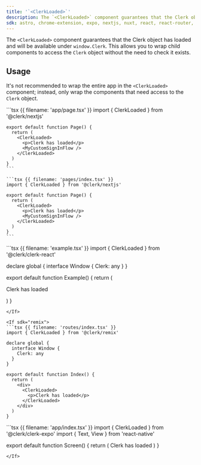 ```yaml
---
title: '`<ClerkLoaded>`'
description: The `<ClerkLoaded>` component guarantees that the Clerk object has loaded and will be available under `window.Clerk`. This allows you to wrap child components to access the Clerk object without the need to check it exists.
sdk: astro, chrome-extension, expo, nextjs, nuxt, react, react-router, remix, tanstack-react-start, vue, js-frontend
---
```


The `<ClerkLoaded>` component guarantees that the Clerk object has loaded and will be available under `window.Clerk`. This allows you to wrap child components to access the `Clerk` object without the need to check it exists.

## Usage

It's not recommended to wrap the entire app in the `<ClerkLoaded>` component; instead, only wrap the components that need access to the `Clerk` object.

<If sdk="nextjs">
  <CodeBlockTabs options={["App Router", "Pages Router"]}>
    ```tsx {{ filename: 'app/page.tsx' }}
    import { ClerkLoaded } from '@clerk/nextjs'

    export default function Page() {
      return (
        <ClerkLoaded>
          <p>Clerk has loaded</p>
          <MyCustomSignInFlow />
        </ClerkLoaded>
      )
    }
    ```

    ```tsx {{ filename: 'pages/index.tsx' }}
    import { ClerkLoaded } from '@clerk/nextjs'

    export default function Page() {
      return (
        <ClerkLoaded>
          <p>Clerk has loaded</p>
          <MyCustomSignInFlow />
        </ClerkLoaded>
      )
    }
    ```
  </CodeBlockTabs>
</If>

<If sdk="react">
  ```tsx {{ filename: 'example.tsx' }}
  import { ClerkLoaded } from '@clerk/clerk-react'

  declare global {
    interface Window {
      Clerk: any
    }
  }

  export default function Example() {
    return (
      <ClerkLoaded>
        <p>Clerk has loaded</p>
      </ClerkLoaded>
    )
  }
  ```
</If>

<If sdk="remix">
  ```tsx {{ filename: 'routes/index.tsx' }}
  import { ClerkLoaded } from '@clerk/remix'

  declare global {
    interface Window {
      Clerk: any
    }
  }

  export default function Index() {
    return (
      <div>
        <ClerkLoaded>
          <p>Clerk has loaded</p>
        </ClerkLoaded>
      </div>
    )
  }
  ```
</If>

<If sdk="expo">
  ```tsx {{ filename: 'app/index.tsx' }}
  import { ClerkLoaded } from '@clerk/clerk-expo'
  import { Text, View } from 'react-native'

  export default function Screen() {
    return (
      <View>
        <ClerkLoaded>
          <Text>Clerk has loaded</Text>
        </ClerkLoaded>
      </View>
    )
  }
  ```
</If>